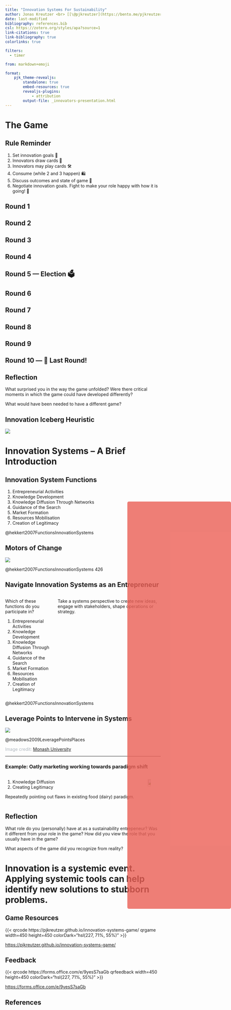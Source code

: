 ```yaml
---
title: "Innovation Systems For Sustainability"
author: Jonas Kreutzer <br> [[\@pjkreutzer](https://bento.me/pjkreutzer)]{.title-social}
date: last-modified
bibliography: references.bib
csl: https://zotero.org/styles/apa?source=1
link-citations: true
link-bibliography: true
colorlinks: true

filters: 
  - timer

from: markdown+emoji

format: 
    pjk_theme-revealjs:
        standalone: true
        embed-resources: true
        revealjs-plugins: 
            - attribution
        output-file: _innovators-presentation.html
---
```


<style>

.base-timer {
  position: absolute;
  top: 50%;
  left: 50%;
  transform: translate(-50%, -50%);
}
</style>

# The Game {.inverted}

## Rule Reminder 

:::{.r-fit-text}

1. Set innovation goals 🎯
2. Innovators draw cards 💸
3. Innovators may play cards 🛠️
4. Consume (while 2 and 3 happen) 🛍️
5. Discuss outcomes and state of game 💬
6. Negotiate innovation goals. Fight to make your role happy with how it is going! 📣

:::

## Round 1

:::{.timer #ROUND-1 seconds=300 starton=interaction}
:::


## Round 2

:::{.timer #ROUND-2 seconds=300 starton=interaction}
:::


## Round 3

:::{.timer #ROUND-3 seconds=300 starton=interaction}
:::


## Round 4

:::{.timer #ROUND-4 seconds=300 starton=interaction}
:::


## Round 5 --- Election 🗳️

:::{.timer #ROUND-5 seconds=420 starton=interaction}
:::


## Round 6

:::{.timer #ROUND-6 seconds=300 starton=interaction}
:::


## Round 7

:::{.timer #ROUND-7 seconds=300 starton=interaction}
:::


## Round 8

:::{.timer #ROUND-8 seconds=300 starton=interaction}
:::


## Round 9

:::{.timer #ROUND-9 seconds=300 starton=interaction}
:::


## Round 10 --- 🏁 Last Round!

:::{.timer #ROUND-10 seconds=300 starton=interaction}
:::

## Reflection


What surprised you in the way the game unfolded? Were there critical moments in which the game could have developed differently?

What would have been needed to have a different game?

## Innovation Iceberg Heuristic

![](https://pjkreutzer.github.io/teaching-innovation-sustainability/assets/iceberg.jpg)

# Innovation Systems -- A Brief Introduction

## Innovation System Functions

1. Entrepreneurial Activities
2. Knowledge Development
3. Knowledge Diffusion Through Networks
4. Guidance of the Search
5. Market Formation
6. Resources Mobilisation
7. Creation of Legitimacy

[@hekkert2007FunctionsInnovationSystems]{.slide-cite}

## Motors of Change

![](https://ars.els-cdn.com/content/image/1-s2.0-S0040162506000564-gr2.jpg)

:::{.fragment style="position: absolute; bottom: 25%; right: 0%; width: 35%; height: 33%; background-color: hsla(4, 80%, 63%, 0.8); border-radius:5px;"}
:::

[@hekkert2007FunctionsInnovationSystems 426]{.slide-cite}

## Navigate Innovation Systems as an Entrepreneur

::: {.columns .v-center-container}
::: {.column}
Which of these functions do you participate in?

:::{.box .bg-royal-blue-200}

1. Entrepreneurial Activities
2. Knowledge Development
3. Knowledge Diffusion Through Networks
4. Guidance of the Search
5. Market Formation
6. Resources Mobilisation
7. Creation of Legitimacy

:::

:::
::: {.column .fragment}


Take a systems perspective to create new ideas, engage with stakeholders, shape operations or strategy.

:::
::: 

[@hekkert2007FunctionsInnovationSystems]{.slide-cite}


## Leverage Points to Intervene in Systems

![](https://uploads-ssl.webflow.com/619ab5836de9f0fbb8722d9b/619ab5836de9f01fc0723247_Systems-Thinking-post-Figure-2.png)

[@meadows2009LeveragePointsPlaces]{.slide-cite}

:::{.attribution style="color: hsl(210, 11%, 71%);"}
Image credit: [Monash University](https://www.behaviourworksaustralia.org/blog/how-systems-thinking-compliments-behavioural-approaches-in-solving-complex-problems)
:::

---

### Example: Oatly marketing working towards paradigm shift 


::: {.columns .v-center-container}
::: {.column}

1. Knowledge Diffusion
2. Creating Legitimacy

Repeatedly pointing out flaws in existing food (dairy) paradigm.

:::
::: {.column}

![](assets/oatly.jpeg){width=50%}

:::
::: 


## Reflection

What role do you (personally) have at as a sustainability entrepeneur? Was it different from your role in the game? How did you view the role that you usually have in the game?

What aspects of the game did you recognize from reality?


# Innovation is a systemic event. Applying systemic tools can help identify new solutions to stubborn problems.

## Game Resources

{{< qrcode  https://pjkreutzer.github.io/innovation-systems-game/  qrgame width=450 height=450 colorDark="hsl(227, 71%, 55%)" >}}


[https://pjkreutzer.github.io/innovation-systems-game/](https://pjkreutzer.github.io/innovation-systems-game/)



## Feedback 

{{< qrcode  https://forms.office.com/e/9yesS7saGb qrfeedback width=450 height=450 colorDark="hsl(227, 71%, 55%)" >}}


[https://forms.office.com/e/9yesS7saGb](https://forms.office.com/e/9yesS7saGb)

<style>
    .container {
        display: flex;
        position: relative;
        justify-content: center;
        align-items: center;
        border-radius: 5px;
        colorDark: hsl(227, 71%, 55%);
        }
</style>

## References